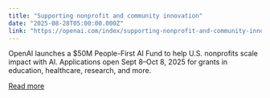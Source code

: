 ```yaml
---
title: "Supporting nonprofit and community innovation"
date: "2025-08-28T05:00:00.000Z"
link: "https://openai.com/index/supporting-nonprofit-and-community-innovation"
---
```


OpenAI launches a $50M People-First AI Fund to help U.S. nonprofits scale impact with AI. Applications open Sept 8–Oct 8, 2025 for grants in education, healthcare, research, and more.

[Read more](https://openai.com/index/supporting-nonprofit-and-community-innovation)
